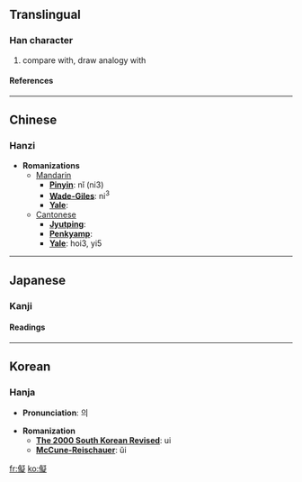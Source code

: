 ==Translingual==
===Han character===
{{Han char|rad=人|as=14|sn=16|four=2728<sub>1</sub>|canj=人心大人 (OPKO)}}
# compare with, draw analogy with
====References====
{{Han ref|kx=0120.050|dkj=01233|dj=0253.200|hdz=10231.090|uh=5117|ud=20759|bh=E8F6|bd=59638}}
----

==Chinese==
===Hanzi===


* '''Romanizations'''
** [[Mandarin]]
*** '''[[Pinyin]]''': nǐ (ni3)
*** '''[[Wade-Giles]]''': ni<sup>3</sup>
*** '''[[Yale]]''': 
**[[Cantonese]]
***'''[[Jyutping]]''':
***'''[[Penkyamp]]''': 
***'''[[Yale]]''': hoi3, yi5


----
==Japanese==
===Kanji===
{{ja-kanji|grade=|rs=人14}}
====Readings====
{{ja-readings|on=[[ぎ]] (gi), [[かい]] (kai)|kun=[[なぞらえる]] (nazoraeru), [[くらべる]] (kuraberu)}}


----
==Korean==
===Hanja===

* '''Pronunciation''': 의

* '''Romanization'''
** '''[[The 2000 South Korean Revised Romanization|The 2000 South Korean Revised]]''': ui
** '''[[McCune-Reischauer]]''': ŭi


[[fr:儗]]
[[ko:儗]]